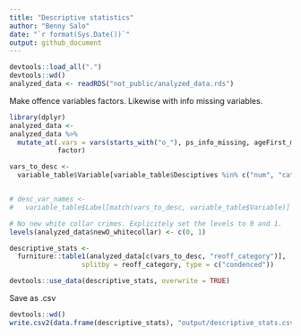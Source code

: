 ```yaml
---
title: "Descriptive statistics"
author: "Benny Salo"
date: "`r format(Sys.Date())`"
output: github_document
---
```



```r
devtools::load_all(".")
devtools::wd()
analyzed_data <- readRDS("not_public/analyzed_data.rds")
```

Make offence variables factors. Likewise with info missing variables.
```r
library(dplyr)
analyzed_data <-
analyzed_data %>% 
  mutate_at(.vars = vars(starts_with("o_"), ps_info_missing, ageFirst_missing),
            factor)
```


```r
vars_to_desc <- 
  variable_table$Variable[variable_table$Desciptives %in% c("num", "cat")]


# desc_var_names <- 
#   variable_table$Label[match(vars_to_desc, variable_table$Variable)]

# No new white collar crimes. Explicitely set the levels to 0 and 1.
levels(analyzed_data$newO_whitecollar) <- c(0, 1)

descriptive_stats <- 
  furniture::table1(analyzed_data[c(vars_to_desc, "reoff_category")],
                  splitby = reoff_category, type = c("condenced"))
```

```r
devtools::use_data(descriptive_stats, overwrite = TRUE)
```

Save as .csv
```r
devtools::wd()
write.csv2(data.frame(descriptive_stats), "output/descriptive_stats.csv") 
```

